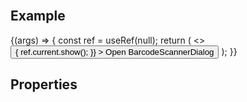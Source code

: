 
<Meta title="Inputs / BarcodeScannerDialog" component={BarcodeScannerDialog} />

<DocsHeader since="0.18.0" />

<br />

## Example

<Canvas>
  <Story name="Default">
    {(args) => {
      const ref = useRef(null);
      return (
        <>
          <Button
            onClick={() => {
              ref.current.show();
            }}
          >
            Open BarcodeScannerDialog
          </Button>
          <BarcodeScannerDialog {...args} ref={ref} />
        </>
      );
    }}
  </Story>
</Canvas>

## Properties

<ArgsTable story="." />

<BarcodeScannerDialogMethods />

<Footer />
